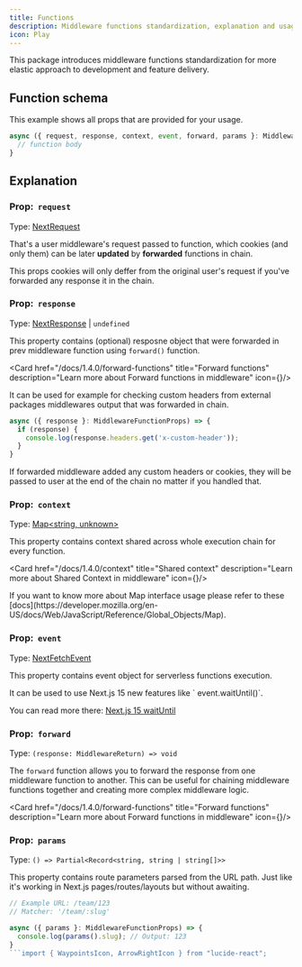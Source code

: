 ```yaml
---
title: Functions
description: Middleware functions standardization, explanation and usage
icon: Play
---
```



This package introduces middleware functions standardization for more elastic approach to development and feature delivery.

## Function schema

This example shows all props that are provided for your usage.

```ts title="_middleware.ts"
async ({ request, response, context, event, forward, params }: MiddlewareFunctionProps) => {
  // function body
}
```

## Explanation

### Prop:&nbsp;&nbsp;`request`

Type: [NextRequest](https://nextjs.org/docs/app/functions/next-request)

That's a user middleware's request passed to function, which cookies (and only them) can be later **updated** by **forwarded** functions in chain.

This props cookies will only deffer from the original user's request if you've forwarded any response it in the chain.

### Prop:&nbsp;&nbsp;`response`

Type: [NextResponse](https://nextjs.org/docs/app/api-reference/functions/next-response) | `undefined`

This property contains (optional) resposne object that were forwarded in prev middleware function using `forward()` function.

<Card href="/docs/1.4.0/forward-functions" title="Forward functions" description="Learn more about Forward functions in middleware" icon={<ArrowRightIcon/>}/>

It can be used for example for checking custom headers from external packages middlewares output that was forwarded in chain.

```ts title="_middleware.ts"
async ({ response }: MiddlewareFunctionProps) => {
  if (response) {
    console.log(response.headers.get('x-custom-header'));
  }
}
```

<Callout>
  If forwarded middleware added any custom headers or cookies, they will be passed to user at the end of the chain no matter if you handled that.
</Callout>

### Prop:&nbsp;&nbsp;`context`

Type: [Map\<string, unknown\>](https://developer.mozilla.org/en-US/docs/Web/JavaScript/Reference/Global_Objects/Map)

This property contains context shared across whole execution chain for every function.

<Card href="/docs/1.4.0/context" title="Shared context" description="Learn more about Shared Context in middleware" icon={<WaypointsIcon/>}/>

<Callout>
  If you want to know more about Map interface usage please refer to these [docs](https://developer.mozilla.org/en-US/docs/Web/JavaScript/Reference/Global_Objects/Map).
</Callout>

### Prop:&nbsp;&nbsp;`event`

Type: [NextFetchEvent](https://nextjs.org/docs/app/building-your-application/routing/middleware#waituntil-and-nextfetchevent)

This property contains event object for serverless functions execution.

<Callout>
  It can be used to use Next.js 15 new features like ` event.waitUntil()`.

  You can read more there: [Next.js 15 waitUntil](https://nextjs.org/docs/app/building-your-application/routing/middleware#waituntil-and-nextfetchevent)
</Callout>

### Prop:&nbsp;&nbsp;`forward`

Type: `(response: MiddlewareReturn) => void`

The `forward` function allows you to forward the response from one middleware function to another. This can be useful for chaining middleware functions together and creating more complex middleware logic.

<Card href="/docs/1.4.0/forward-functions" title="Forward functions" description="Learn more about Forward functions in middleware" icon={<ArrowRightIcon/>}/>

### Prop:&nbsp;&nbsp;`params`

Type: `() => Partial<Record<string, string | string[]>>`

This property contains route parameters parsed from the URL path. Just like it's working in Next.js pages/routes/layouts but without awaiting.

```ts title="_middleware.ts"
// Example URL: /team/123
// Matcher: '/team/:slug'

async ({ params }: MiddlewareFunctionProps) => {
  console.log(params().slug); // Output: 123
}
```import { WaypointsIcon, ArrowRightIcon } from "lucide-react";

